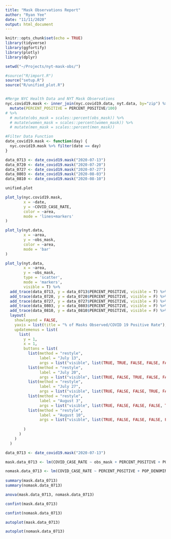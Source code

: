 ```yaml
---
title: "Mask Observations Report"
author: "Ryan Yee"
date: "11/11/2020"
output: html_document
---
```


```r
knitr::opts_chunk$set(echo = TRUE)
library(tidyverse)
library(ggfortify)
library(plotly)
library(dplyr)

setwd("~/Projects/nyt-mask-obs/")

#source("R/import.R")
source("setup.R")
source("R/unified_plot.R")


#Merge NYC Health Data and NYT Mask Observations
nyc.covid19.mask <- inner_join(nyc.covid19.data, nyt.data, by="zip") %>% 
  mutate(PERCENT_POSITIVE = PERCENT_POSITIVE/100)
# %>% 
  # mutate(obs_mask = scales::percent(obs_mask)) %>% 
  # mutate(women_mask = scales::percent(women_mask)) %>% 
  # mutate(men_mask = scales::percent(men_mask))

#Filter Data Function
date_covid19.mask <- function(day) {
  nyc.covid19.mask %>% filter(date == day)
}

data_0713 <- date_covid19.mask("2020-07-13")
data_0720 <- date_covid19.mask("2020-07-20")
data_0727 <- date_covid19.mask("2020-07-27")
data_0803 <- date_covid19.mask("2020-08-03")
data_0810 <- date_covid19.mask("2020-08-10")


```


```r
unified.plot
```

```r
plot_ly(nyc.covid19.mask,
        x = ~date,
        y = ~COVID_CASE_RATE,
        color = ~area,
        mode = 'lines+markers'
)

```

```r
plot_ly(nyt.data,
        x = ~area,
        y = ~obs_mask,
        color = ~area,
        mode = 'bar'
)
```

```r
plot_ly(nyt.data,
        x = ~area,
        y = ~obs_mask,
        type = 'scatter',
        mode = 'markers',
        visible = T) %>% 
  add_trace(data_0713, y = data_0713$PERCENT_POSITIVE, visible = T) %>% 
  add_trace(data_0720, y = data_0720$PERCENT_POSITIVE, visible = F) %>% 
  add_trace(data_0727, y = data_0727$PERCENT_POSITIVE, visible = F) %>% 
  add_trace(data_0803, y = data_0803$PERCENT_POSITIVE, visible = F) %>% 
  add_trace(data_0810, y = data_0810$PERCENT_POSITIVE, visible = F) %>% 
  layout(
    showlegend = FALSE,
    yaxis = list(title = "% of Masks Observed/COVID 19 Positive Rate"),
    updatemenus = list(
      list(
        y = 1,
        x = 1,
        buttons = list(
          list(method = "restyle",
               label = "July 13",
               args = list("visible", list(TRUE, TRUE, FALSE, FALSE, FALSE, FALSE))),
          list(method = "restyle",
               label = "July 20",
               args = list("visible", list(TRUE, FALSE, TRUE, FALSE, FALSE, FALSE))),
          list(method = "restyle",
               label = "July 27",
               args = list("visible", list(TRUE, FALSE, FALSE, TRUE, FALSE, FALSE))),
          list(method = "restyle",
               label = "August 3",
               args = list("visible", list(TRUE, FALSE, FALSE, FALSE, TRUE, FALSE))),
          list(method = "restyle",
               label = "August 10",
               args = list("visible", list(TRUE, FALSE, FALSE, FALSE, FALSE, TRUE))),
          
        )
      )
    )
  )

```

```r
data_0713 <- date_covid19.mask("2020-07-13")

mask.data_0713 <- lm(COVID_CASE_RATE ~ obs_mask + PERCENT_POSITIVE + POP_DENOMINATOR, data_0713)

nomask.data_0713 <- lm(COVID_CASE_RATE ~ PERCENT_POSITIVE + POP_DENOMINATOR, data_0713)
  
summary(mask.data_0713)
summary(nomask.data_0713)
```

```r
anova(mask.data_0713, nomask.data_0713)

```


```r
confint(mask.data_0713)

confint(nomask.data_0713)
```

```r
autoplot(mask.data_0713)

autoplot(nomask.data_0713)

```